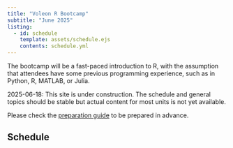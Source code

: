 ```yaml
---
title: "Voleon R Bootcamp"
subtitle: "June 2025"
listing:
  - id: schedule
    template: assets/schedule.ejs
    contents: schedule.yml
---
```


The bootcamp will be a fast-paced introduction to R, with the assumption that attendees have some previous programming experience, such as in Python, R, MATLAB, or Julia.

:::{.callout-warning title="Content under construction"}
2025-06-18: This site is under construction. The schedule and general topics should be stable but actual content for most units is not yet available.
:::


Please check the [preparation guide](prep.qmd) to be prepared in advance.

## Schedule

::: {#schedule}
:::

